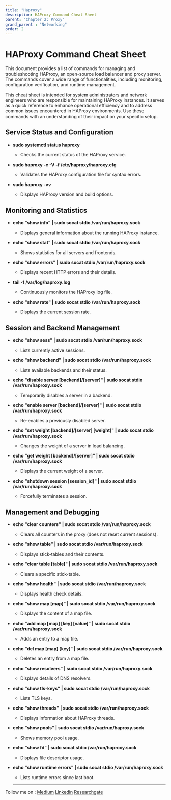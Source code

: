 ```yaml
---
title: "Haproxy"
description: HAProxy Command Cheat Sheet
parent: "Chapter 2: Proxy"
grand_parent : "Networking"
order: 2
---
```


# HAProxy Command Cheat Sheet

This document provides a list of commands for managing and troubleshooting HAProxy, an open-source load balancer and proxy server. The commands cover a wide range of functionalities, including monitoring, configuration verification, and runtime management.

This cheat sheet is intended for system administrators and network engineers who are responsible for maintaining HAProxy instances. It serves as a quick reference to enhance operational efficiency and to address common issues encountered in HAProxy environments. Use these commands with an understanding of their impact on your specific setup.


## Service Status and Configuration

- **sudo systemctl status haproxy**
  - Checks the current status of the HAProxy service.

- **sudo haproxy -c -V -f /etc/haproxy/haproxy.cfg**
  - Validates the HAProxy configuration file for syntax errors.

- **sudo haproxy -vv**
  - Displays HAProxy version and build options.

## Monitoring and Statistics

- **echo "show info" | sudo socat stdio /var/run/haproxy.sock**
  - Displays general information about the running HAProxy instance.

- **echo "show stat" | sudo socat stdio /var/run/haproxy.sock**
  - Shows statistics for all servers and frontends.

- **echo "show errors" | sudo socat stdio /var/run/haproxy.sock**
  - Displays recent HTTP errors and their details.

- **tail -f /var/log/haproxy.log**
  - Continuously monitors the HAProxy log file.

- **echo "show rate" | sudo socat stdio /var/run/haproxy.sock**
  - Displays the current session rate.

## Session and Backend Management

- **echo "show sess" | sudo socat stdio /var/run/haproxy.sock**
  - Lists currently active sessions.

- **echo "show backend" | sudo socat stdio /var/run/haproxy.sock**
  - Lists available backends and their status.

- **echo "disable server [backend]/[server]" | sudo socat stdio /var/run/haproxy.sock**
  - Temporarily disables a server in a backend.

- **echo "enable server [backend]/[server]" | sudo socat stdio /var/run/haproxy.sock**
  - Re-enables a previously disabled server.

- **echo "set weight [backend]/[server] [weight]" | sudo socat stdio /var/run/haproxy.sock**
  - Changes the weight of a server in load balancing.

- **echo "get weight [backend]/[server]" | sudo socat stdio /var/run/haproxy.sock**
  - Displays the current weight of a server.

- **echo "shutdown session [session_id]" | sudo socat stdio /var/run/haproxy.sock**
  - Forcefully terminates a session.

## Management and Debugging

- **echo "clear counters" | sudo socat stdio /var/run/haproxy.sock**
  - Clears all counters in the proxy (does not reset current sessions).

- **echo "show table" | sudo socat stdio /var/run/haproxy.sock**
  - Displays stick-tables and their contents.

- **echo "clear table [table]" | sudo socat stdio /var/run/haproxy.sock**
  - Clears a specific stick-table.

- **echo "show health" | sudo socat stdio /var/run/haproxy.sock**
  - Displays health check details.

- **echo "show map [map]" | sudo socat stdio /var/run/haproxy.sock**
  - Displays the content of a map file.

- **echo "add map [map] [key] [value]" | sudo socat stdio /var/run/haproxy.sock**
  - Adds an entry to a map file.

- **echo "del map [map] [key]" | sudo socat stdio /var/run/haproxy.sock**
  - Deletes an entry from a map file.

- **echo "show resolvers" | sudo socat stdio /var/run/haproxy.sock**
  - Displays details of DNS resolvers.

- **echo "show tls-keys" | sudo socat stdio /var/run/haproxy.sock**
  - Lists TLS keys.

- **echo "show threads" | sudo socat stdio /var/run/haproxy.sock**
  - Displays information about HAProxy threads.

- **echo "show pools" | sudo socat stdio /var/run/haproxy.sock**
  - Shows memory pool usage.

- **echo "show fd" | sudo socat stdio /var/run/haproxy.sock**
  - Displays file descriptor usage.

- **echo "show runtime errors" | sudo socat stdio /var/run/haproxy.sock**
  - Lists runtime errors since last boot.

  ---
Follow me on : [Medium](https://medium.com/@neupane.krishna33)
[Linkedin](https://www.linkedin.com/in/krishna-neupane-50082091/)
[Researchgate](https://www.researchgate.net/profile/Krishna-Neupane)